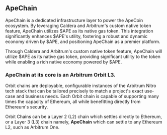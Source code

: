 
## ApeChain
ApeChain is a dedicated infrastructure layer to power the ApeCoin ecosystem.
By leveraging Caldera and Arbitrum's custom native token feature, ApeChain utilizes $APE as its native gas token. This integration significantly enhances $APE's utility, fostering a robust and dynamic economy driven by $APE, and positioning ApeChain as a premier platform.


Through Caldera and Arbitrum's custom native token feature, ApeChain will utilize $APE as its native gas token, providing significant utility to the token while enabling a rich native economy powered by $APE.

### ApeChain at its core is an Arbitrum Orbit L3.

Orbit chains are deployable, configurable instances of the Arbitrum Nitro tech stack that can be tailored precisely to match a project's exact use-case and business needs.
Each Orbit chain is capable of supporting many times the capacity of Ethereum, all while benefitting directly from Ethereum's security.

Orbit Chains can be a Layer 2 (L2) chain which settles directly to Ethereum, or a Layer 3 (L3) chain namely, **ApeChain** which can settle to any Ethereum L2, such as Arbitrum One.